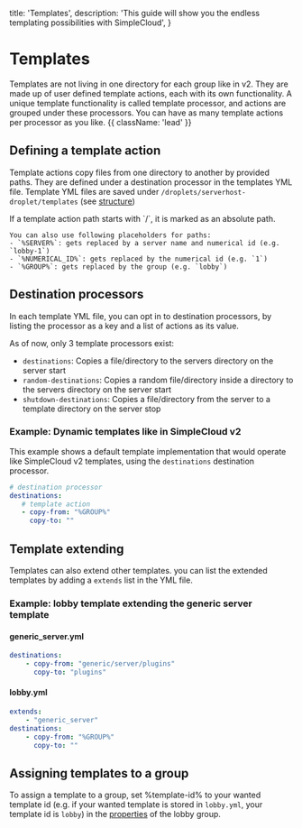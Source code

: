 
  title: 'Templates',
  description:
    'This guide will show you the endless templating possibilities with SimpleCloud',
}

# Templates

Templates are not living in one directory for each group like in v2. They are made up of user defined template actions, each with its own functionality. A unique template functionality is called template processor, and actions are grouped under these processors. You can have as many template actions per processor as you like. {{ className: 'lead' }}

## Defining a template action

Template actions copy files from one directory to another by provided paths. They are defined under a destination processor in the templates YML file.
Template YML files are saved under `/droplets/serverhost-droplet/templates` (see [structure](/structure))

<Note>
    If a template action path starts with `/`, it is marked as an absolute path.

    You can also use following placeholders for paths:
    - `%SERVER%`: gets replaced by a server name and numerical id (e.g. `lobby-1`)
    - `%NUMERICAL_ID%`: gets replaced by the numerical id (e.g. `1`)
    - `%GROUP%`: gets replaced by the group (e.g. `lobby`)
</Note>

## Destination processors

In each template YML file, you can opt in to destination processors, by listing the processor as a key and a list of actions as its value.

As of now, only 3 template processors exist:
- `destinations`: Copies a file/directory to the servers directory on the server start
- `random-destinations`: Copies a random file/directory inside a directory to the servers directory on the server start
- `shutdown-destinations`: Copies a file/directory from the server to a template directory on the server stop

### Example: Dynamic templates like in SimpleCloud v2
This example shows a default template implementation that would operate like SimpleCloud v2 templates,
using the `destinations` destination processor.
<CodeGroup>
```yml
# destination processor
destinations:
   # template action
   - copy-from: "%GROUP%"
     copy-to: ""
```
</CodeGroup>

## Template extending
Templates can also extend other templates. you can list the extended templates by adding a `extends` list in the YML file.

### Example: lobby template extending the generic server template

#### generic_server.yml
```yml
destinations:
    - copy-from: "generic/server/plugins"
      copy-to: "plugins"
```

#### lobby.yml
```yml
extends:
    - "generic_server"
destinations:
    - copy-from: "%GROUP%"
      copy-to: ""
```

## Assigning templates to a group

To assign a template to a group, set %template-id% to your wanted template id (e.g. if your wanted template is stored in `lobby.yml`, your template id is `lobby`) in the [properties](/server-group/properties) of the lobby group.